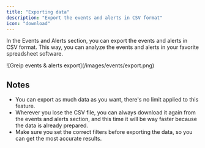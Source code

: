 ```yaml
---
title: "Exporting data"
description: "Export the events and alerts in CSV format"
icon: "download"
---
```


In the Events and Alerts section, you can export the events and alerts in CSV format. This way, you can analyze the events and alerts in your favorite spreadsheet software.

<Frame caption="Greip events & alerts export">
  ![Greip events & alerts export](/images/events/export.png)
</Frame>

## Notes

- You can export as much data as you want, there's no limit applied to this feature.
- Wherever you lose the CSV file, you can always download it again from the events and alerts section, and this time it will be way faster because the data is already prepared.
- Make sure you set the correct filters before exporting the data, so you can get the most accurate results.
